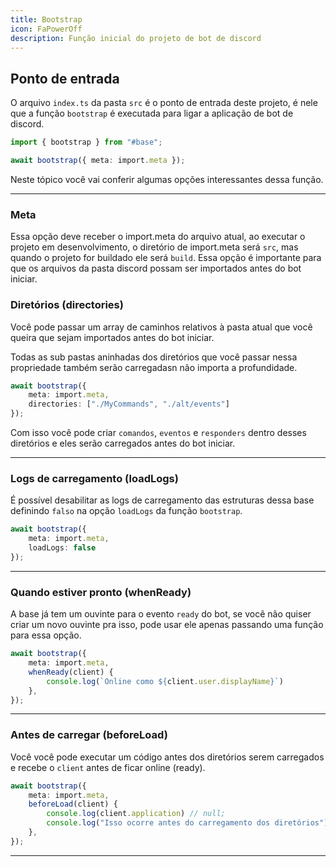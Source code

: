 ```yaml
---
title: Bootstrap
icon: FaPowerOff
description: Função inicial do projeto de bot de discord
---
```


## Ponto de entrada

O arquivo `index.ts` da pasta `src` é o ponto de entrada deste projeto, é nele que a função `bootstrap` é executada para ligar a aplicação de bot de discord.

```ts title="src/index.ts"
import { bootstrap } from "#base";

await bootstrap({ meta: import.meta });
```

Neste tópico você vai conferir algumas opções interessantes dessa função.

---

### Meta

Essa opção deve receber o import.meta do arquivo atual, ao executar o projeto em desenvolvimento, o diretório de import.meta será `src`, mas quando o projeto for buildado ele será `build`.
Essa opção é importante para que os arquivos da pasta discord possam ser importados antes do bot iniciar.

### Diretórios (directories)

Você pode passar um array de caminhos relativos à pasta atual que você queira que sejam importados antes do bot iniciar.

<Callout type="info">
    Todas as sub pastas aninhadas dos diretórios que você passar nessa propriedade também serão carregadasn não importa a profundidade.
</Callout>

```ts title="src/index.ts"
await bootstrap({ 
    meta: import.meta,
    directories: ["./MyCommands", "./alt/events"]
});
```

Com isso você pode criar `comandos`, `eventos` e `responders` dentro desses diretórios e eles serão carregados antes do bot iniciar.

---

### Logs de carregamento (loadLogs)

É possível desabilitar as logs de carregamento das estruturas dessa base definindo `falso` na opção `loadLogs` da função `bootstrap`.

```ts title="src/index.ts"
await bootstrap({ 
    meta: import.meta,
    loadLogs: false
});
```

---

### Quando estiver pronto (whenReady)

A base já tem um ouvinte para o evento `ready` do bot, se você não quiser criar um novo ouvinte pra isso, pode usar ele apenas passando uma função para essa opção.

```ts title="src/index.ts"
await bootstrap({ 
    meta: import.meta,
    whenReady(client) {
        console.log(`Online como ${client.user.displayName}`)
    },
});
```

---

### Antes de carregar (beforeLoad)

Você você pode executar um código antes dos diretórios serem carregados e recebe o `client` antes de ficar online (ready).

```ts title="src/index.ts"
await bootstrap({ 
    meta: import.meta,
    beforeLoad(client) {
        console.log(client.application) // null;
        console.log("Isso ocorre antes do carregamento dos diretórios")
    },
});
```
---